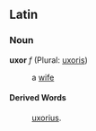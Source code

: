 ==Latin==
===Noun===
'''uxor''' ''f'' (Plural: [[uxoris]])

: a [[wife]]

====Derived Words====
: [[uxorius]].